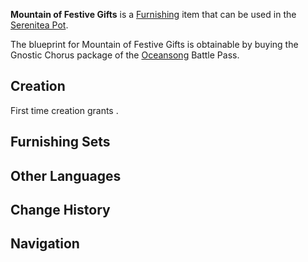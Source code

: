 {{Furnishing Infobox
|id             = 373134
|image          = Item Mountain of Festive Gifts.png
|category       = Landscape
|subcategory    = Item
|rarity         = 4
|adeptal_energy = 90
|load           = 35
|reduced_load   = 24
|description    = A somewhat haphazardly-placed pile of popular goods that can be found at stores and stalls during [[Lantern Rite]]. Here you can find fireworks and firecrackers, beloved by the children, beautifully-wrapped cakes, and lovely decorations. Some residents will keep these exquisitely-made wrappers with them to remember the unique celebrations that take place every year.
|blueprint      = [[Battle Pass/Oceansong|Oceansong]] Battle Pass: Gnostic Chorus
|battlepass     = Oceansong
}}
'''Mountain of Festive Gifts''' is a [[Furnishing]] item that can be used in the [[Serenitea Pot]].

The blueprint for Mountain of Festive Gifts is obtainable by buying the Gnostic Chorus package of the [[Battle Pass/Oceansong|Oceansong]] Battle Pass.

==Creation==
First time creation grants {{Item|Trust|24|x=90}}.
{{Recipe
|type = Creation
|time = 16h
|Sandbearer Wood=8
|White Iron Chunk=4
|sort = Sandbearer Wood,White Iron Chunk
}}

==Furnishing Sets==
{{Craft Usage}}

==Other Languages==
{{Other Languages
|default_hidden = 1
|en      = Mountain of Festive Gifts
|zhs     = 「庆节嘉趣礼如山」
|zhs_rm  = "Qìng Jié Jiā Qù Lǐ Rú Shān"
|zht     = 「慶節嘉趣禮如山」
|zht_rm  = "Qìng Jié Jiā Qù Lǐ Rú Shān"
|ja      = 「山の如く奉呈で佳節を祝す」
|ja_rm   = "Yama no Gotoku Houtei de Kasetsu wo Shukusu"{{Assumed}}
|ko      = 「산처럼 쌓인 선물」
|ko_rm   = 
|es      = Montaña de regalos festivos
|fr      = Montagne de cadeaux de fête
|ru      = Гора праздничных подарков
|th      = "กองของขวัญเทศกาล"
|th_rm   = 
|vi      = Núi Quà Mừng Lễ
|de      = „Berg der Festtagsgeschenke“
|id      = Tumpukan Hadiah Festival
|pt      = Montanha de Presentes Festivos
}}

==Change History==
{{Change History|2.4}}

==Navigation==
{{Furnishing Navbox/Exterior|Landscape}}